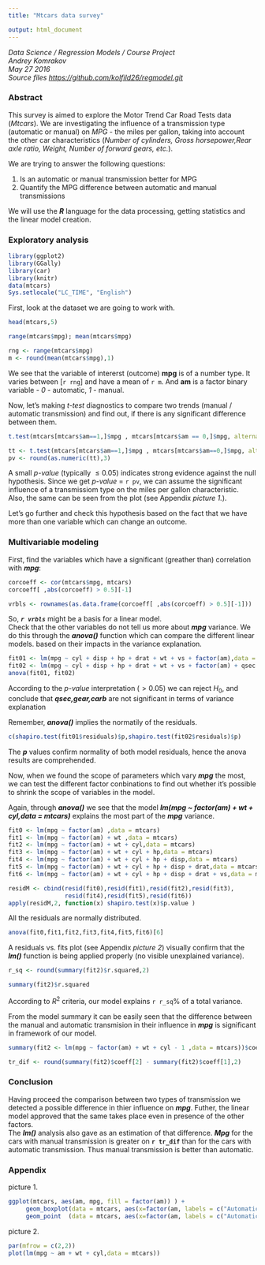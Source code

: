 ```yaml
---
title: "Mtcars data survey"

output: html_document
---
```

_Data Science / Regression Models / Course Project_   
_Andrey Komrakov_  
_May 27 2016_  
_Source files [https://github.com/kolfild26/regmodel.git](https://github.com/kolfild26/regmodel.git)_

### Abstract

This survey is aimed to explore the Motor Trend Car Road Tests data (_Mtcars_). We are investigating the influence of a transmission type (automatic or manual) on _MPG_ - the miles per gallon, taking into account the other car characteristics (_Number of cylinders, Gross horsepower,Rear axle ratio, Weight, Number of forward gears, etc._). 

We are trying to answer the following questions: 

1. Is an automatic or manual transmission better for MPG
2. Quantify the MPG difference between automatic and manual transmissions

We will use the _**R**_ language for the data processing, getting statistics and the linear model creation.

### Exploratory analysis

```r
library(ggplot2)
library(GGally)
library(car)
library(knitr)
data(mtcars)
Sys.setlocale("LC_TIME", "English")
```
First, look at the dataset we are going to work with.
```r
head(mtcars,5)
```

```r
range(mtcars$mpg); mean(mtcars$mpg)
```

```r
rng <- range(mtcars$mpg)
m <- round(mean(mtcars$mpg),1)
```

We see that the variable of intererst (outcome) **mpg** is of a number type. It varies between [`r rng`] and have a mean of `r m`.
And **am** is a factor binary variable - _0_ - automatic, _1_ - manual.

Now, let's making _t-test_ diagnostics to compare two trends (manual / automatic transmission) and find out, if there is any significant difference between them. 

```r
t.test(mtcars[mtcars$am==1,]$mpg , mtcars[mtcars$am == 0,]$mpg, alternative="two.sided")[3]
```
```r
tt <- t.test(mtcars[mtcars$am==1,]$mpg , mtcars[mtcars$am==0,]$mpg, alternative="two.sided")[3]
pv <- round(as.numeric(tt),3)
```

A small _p-value_ (typically $\leq 0.05$) indicates strong evidence against the null hypothesis. Since we get _p-value_ = `r pv`, we can assume the significant influence of a transmissiom type on the miles per gallon characteristic. Also, the same can be seen from the plot (see Appendix _picture 1._).

Let's go further and check this hypothesis based on the fact that we have more than one variable which can change an outcome.

### Multivariable modeling

First, find the variables which have a significant (greather than) correlation with _**mpg**_:

```r
corcoeff <- cor(mtcars$mpg, mtcars)
corcoeff[ ,abs(corcoeff) > 0.5][-1]
```
```r
vrbls <- rownames(as.data.frame(corcoeff[ ,abs(corcoeff) > 0.5][-1]))
```

So, _**`r vrbls`**_ might be a basis for a linear model.  
Check that the other variables do not tell us more about _**mpg**_ variance. We do this through the _**anova()**_ function which can compare the different linear models. based on their impacts in the variance explanation.

```r
fit01 <- lm(mpg ~ cyl + disp + hp + drat + wt + vs + factor(am),data = mtcars)
fit02 <- lm(mpg ~ cyl + disp + hp + drat + wt + vs + factor(am) + qsec + gear + carb,data = mtcars)
anova(fit01, fit02)
```

According to the _p-value_ interpretation ($> 0.05$) we can reject $H_0$, and conclude that _**qsec,gear,carb**_ are not significant in terms of variance explanation

Remember, _**anova()**_ implies the normatily of the residuals.

```r
c(shapiro.test(fit01$residuals)$p,shapiro.test(fit02$residuals)$p)
```
The _**p**_ values confirm normality of both model residuals, hence the anova results are comprehended.

Now, when we found the scope of parameters which vary _**mpg**_ the most, we can test the different factor conbinations to find out whether it's possible to shrink the scope of variables in the model.

Again, through _**anova()**_ we see that the model _**lm(mpg ~ factor(am) + wt + cyl,data = mtcars)**_ explains the most part of the _**mpg**_ variance.
```r
fit0 <- lm(mpg ~ factor(am) ,data = mtcars)
fit1 <- lm(mpg ~ factor(am) + wt ,data = mtcars)
fit2 <- lm(mpg ~ factor(am) + wt + cyl,data = mtcars)
fit3 <- lm(mpg ~ factor(am) + wt + cyl + hp,data = mtcars)
fit4 <- lm(mpg ~ factor(am) + wt + cyl + hp + disp,data = mtcars)
fit5 <- lm(mpg ~ factor(am) + wt + cyl + hp + disp + drat,data = mtcars)
fit6 <- lm(mpg ~ factor(am) + wt + cyl + hp + disp + drat + vs,data = mtcars)
```

```r
residM <- cbind(resid(fit0),resid(fit1),resid(fit2),resid(fit3),
                resid(fit4),resid(fit5),resid(fit6))
apply(residM,2, function(x) shapiro.test(x)$p.value )
```
All the residuals are normally distributed.

```r
anova(fit0,fit1,fit2,fit3,fit4,fit5,fit6)[6]
```

A residuals vs. fits plot (see Appendix _picture 2_) visually confirm that the _**lm()**_ function is being applied properly (no visible unexplained variance).  

```r
r_sq <- round(summary(fit2)$r.squared,2)
```
```r
summary(fit2)$r.squared
```
According to $R^2$ criteria, our model explains `r r_sq`% of a total variance.

From the model summary it can be easily seen that the difference between the manual and automatic transmision in their influence in _**mpg**_ is significant in framework of our model.

```r
summary(fit2 <- lm(mpg ~ factor(am) + wt + cyl - 1 ,data = mtcars))$coeff
```

```r
tr_dif <- round(summary(fit2)$coeff[2] - summary(fit2)$coeff[1],2)
```

### Conclusion

Having proceed the comparison between two types of transmission we detected a possible difference in thier influence on _**mpg**_. Futher, the linear model approved that the same takes place even in presence of the other factors.  
The _**lm()**_ analysis also gave as an estimation of that difference. _**Mpg**_ for the cars with manual transmission is greater on **`r tr_dif`** than for the cars with automatic transmission. Thus manual transmission is better than automatic.

### Appendix

picture 1.

```r
ggplot(mtcars, aes(am, mpg, fill = factor(am)) ) +
     geom_boxplot(data = mtcars, aes(x=factor(am, labels = c("Automatic", "Manual")), mpg)) +
     geom_point  (data = mtcars, aes(x=factor(am, labels = c("Automatic", "Manual")), mpg))
```

picture 2.

```r
par(mfrow = c(2,2))
plot(lm(mpg ~ am + wt + cyl,data = mtcars))
```